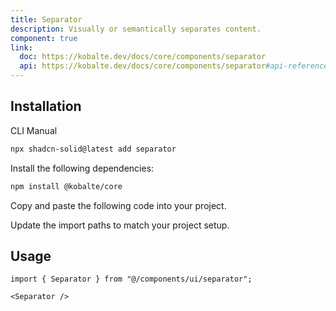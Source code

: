 ```yaml
---
title: Separator
description: Visually or semantically separates content.
component: true
link:
  doc: https://kobalte.dev/docs/core/components/separator
  api: https://kobalte.dev/docs/core/components/separator#api-reference
---
```


<ComponentPreview name="separator-demo" />

## Installation

<Tabs defaultValue="cli">

<TabsList>
  <TabsTrigger value="cli">CLI</TabsTrigger>
  <TabsTrigger value="manual">Manual</TabsTrigger>
  <TabsIndicator variant="underline" />
</TabsList>

<TabsContent value="cli">

```bash
npx shadcn-solid@latest add separator
```

</TabsContent>

<TabsContent value="manual">

<Steps>

<Step>Install the following dependencies:</Step>

```bash
npm install @kobalte/core
```

<Step>Copy and paste the following code into your project.</Step>

<ComponentSource name="separator" />

<Step>Update the import paths to match your project setup.</Step>

</Steps>

</TabsContent>

</Tabs>

## Usage

```tsx
import { Separator } from "@/components/ui/separator";
```

```tsx
<Separator />
```
